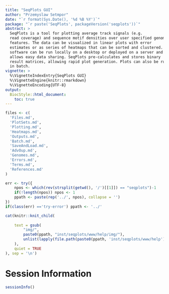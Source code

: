 ```yaml
---
title: "SeqPlots GUI"
author: "Przemyslaw Setmpor"
date: "`r format(Sys.Date(), '%d %B %Y')`"
package: "`r paste('SeqPlots', packageVersion('seqplots'))`"
abstract: >
  SeqPlots is a tool for plotting average track signals (e.g.
  read coverage) and sequence motif densities over user specified genomic
  features. The data can be visualized in linear plots with error
  estimates or as series of heatmaps that can be sorted and clustered. The
  software can be run locally on a desktop or deployed on a server and
  allows easy data sharing. SeqPlots pre-calculates and stores binary
  result matrices, allowing rapid plot generation. Plots can also be run
  in batch.
vignette: >
  %\VignetteIndexEntry{SeqPlots GUI}
  %\VignetteEngine{knitr::rmarkdown}
  %\VignetteEncoding{UTF-8}
output: 
  BiocStyle::html_document:
    toc: true
---
```


```r

files <- c(
  'Files.md',
  'PlotSets.md',
  'Plotting.md',
  'Heatmaps.md',
  'Outputs.md',
  'Batch.md',
  'SaveAndLoad.md',
  'AdvOup.md',
  'Genomes.md',
  'Errors.md',
  'Terms.md',
  'References.md'
)

err <- try({
    npos <- which(rev(strsplit(getwd(), '/')[[1]]) == "seqplots")-1
    if(!length(npos)) npos <- 1
    ppath <- paste(rep('../', npos), collapse = '')
})
if(class(err) =='try-error') ppath <- '../'

cat(knitr::knit_child(
    
    text = gsub(
        "img/",
        paste0(ppath, "inst/seqplots/www/help/img/"),
        unlist(lapply(file.path(paste0(ppath, 'inst/seqplots/www/help'), files), readLines))
    ),
    quiet = TRUE
), sep = '\n')
```

Session Information
===================
```r
sessionInfo()
```








